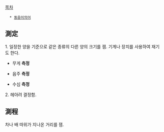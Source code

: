 [[목차]]

   * [[동음이의어]]

== 測定 ==
1. 일정한 양을 기준으로 같은 종류의 다른 양의 크기를 잼. 기계나 장치를 사용하여 재기도 한다.

* 무게 '''측정'''

* 음주 '''측정'''

* 수심 '''측정'''

2. 헤아려 결정함.

== 測程 ==
차나 배 따위가 지나온 거리를 잼.

